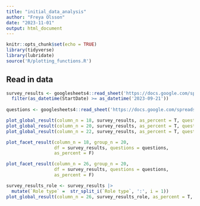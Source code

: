 ```yaml
---
title: "initial_data_analysis"
author: "Freya Olsson"
date: "2023-11-01"
output: html_document
---
```


```r
knitr::opts_chunk$set(echo = TRUE)
library(tidyverse)
library(lubridate)
source('R/plotting_functions.R')
```

## Read in data
```r
survey_results <- googlesheets4::read_sheet('https://docs.google.com/spreadsheets/d/1dKGzFRlMCs8bYsyo3gmbrZPAY4-bgWMH_L9T23iO6iE/edit?usp=drive_link', col_types = 'c') |> 
  filter(as_datetime(StartDate) >= as_datetime('2023-09-21')) 
  
questions <- googlesheets4::read_sheet('https://docs.google.com/spreadsheets/d/1dKGzFRlMCs8bYsyo3gmbrZPAY4-bgWMH_L9T23iO6iE/edit?usp=drive_link', col_types = 'c')[1,]
```

```r
plot_global_result(column_n = 18, survey_results, as_percent = T, questions = questions)
plot_global_result(column_n = 20, survey_results, as_percent = T, questions = questions)
plot_global_result(column_n = 22, survey_results, as_percent = T, questions = questions)
```

```r
plot_facet_result(column_n = 18, group_n = 20, 
                  df = survey_results, questions = questions, 
                  as_percent = F)

plot_facet_result(column_n = 26, group_n = 20, 
                  df = survey_results, questions = questions, 
                  as_percent = F)
```

```r
survey_results_role <- survey_results |> 
  mutate(`Role type` =  str_split_i(`Role type`, ':', i = 1))
plot_global_result(column_n = 26, survey_results_role, as_percent = T, questions = questions)
```

